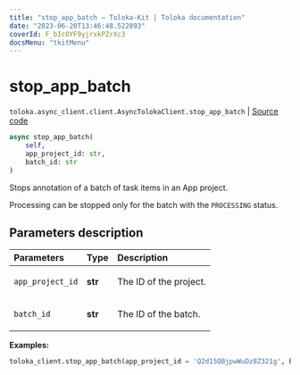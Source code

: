 ```yaml
---
title: "stop_app_batch — Toloka-Kit | Toloka documentation"
date: "2023-06-20T13:46:48.522893"
coverId: F_bIcOYF9yjrxkPZrXc3
docsMenu: "tkitMenu"
---
```


# stop_app_batch

`toloka.async_client.client.AsyncTolokaClient.stop_app_batch` | [Source code](https://github.com/Toloka/toloka-kit/blob/v1.2.0/src/async_client/client.py#L0)

```python
async stop_app_batch(
    self,
    app_project_id: str,
    batch_id: str
)
```

Stops annotation of a batch of task items in an App project.

Processing can be stopped only for the batch with the `PROCESSING` status.

## Parameters description

| Parameters | Type | Description |
| :----------| :----| :-----------|
`app_project_id`|**str**|<p>The ID of the project.</p>
`batch_id`|**str**|<p>The ID of the batch.</p>

**Examples:**

```python
toloka_client.stop_app_batch(app_project_id = 'Q2d15QBjpwWuDz8Z321g', batch_id = '4Va2BBWKL88S4QyAgVje')
```